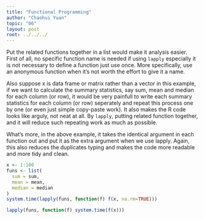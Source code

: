 ```yaml
---
title: "Functional Programming"
author: "Chaohui Yuan"
topic: "06"
layout: post
root: ../../../
---
```


Put the related functions together in a list would make it analysis easier. First of all, no specific function name is needed if using `lapply` especially it is not necessary to define a function just use once. More specifically, use an anonymous function when it’s not worth the effort to give it a name. 


Also suppose x is data frame or matrix rather than a vector in this example,
if we want to calculate the summary statistics, say sum, mean and median for each 
column (or row), it would be very painfull to write each summary statistics for each column (or row) seperately and repeat this process one by one (or even just simple copy-paste work). It also makes the R 
code looks like arguly, not neat at all. By `lapply`, putting related function together, and it will reduce such repeating work as much as possible.  


What's more, in the above example, it takes the identical argument in each function 
out and put it as the extra argument when we use lapply. Again, this also
reduces the duplicates typing and makes the code more readable and more tidy and clean.

```r
x <- 1:100
funs <- list(
  sum = sum,
  mean = mean,
  median = median
)
system.time(lapply(funs, function(f) f(x, na.rm=TRUE)))

lapply(funs, function(f) system.time(f(x)))

```



